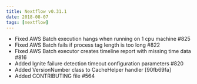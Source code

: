 ```yaml
---
title: Nextflow v0.31.1
date: 2018-08-07
tags: [nextflow]
---
```


- Fixed AWS Batch execution hangs when running on 1 cpu machine #825 
- Fixed AWS Batch fails if process tag length is too long #822
- Fixed AWS Batch executor creates timeline report with missing time data #816
- Added Ignite failure detection timeout configuration parameters #820
- Added VersionNumber class to CacheHelper handler [90fb69fa]
- Added CONTRIBUTING file #564
